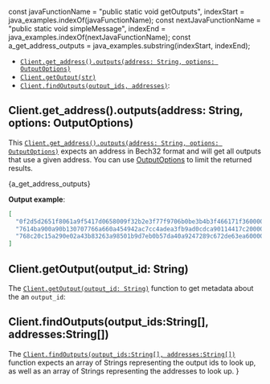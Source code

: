 const javaFunctionName = "public static void getOutputs",
  indexStart = java_examples.indexOf(javaFunctionName);
const nextJavaFunctionName = "public static void simpleMessage",
  indexEnd = java_examples.indexOf(nextJavaFunctionName);
const a_get_address_outputs = java_examples.substring(indexStart, indexEnd);

- [`Client.get_address().outputs(address: String, options: OutputOptions)`](#clientget_addressoutputsaddress-string-options-outputoptions)
- [`Client.getOutput(str)`](#clientgetoutputoutput_id-string)
- [`Client.findOutputs(output_ids, addresses)`](#clientfindoutputsoutput_idsstring-addressesstring):

## Client.get_address().outputs(address: String, options: OutputOptions)

This [`Client.get_address().outputs(address: String, options: OutputOptions)`](./../libraries/java/api_reference#outputsaddress-options-balanceaddressresponse)
expects an address in Bech32 format and will get all outputs that use a given address.  You can use [OutputOptions](./../libraries/java/api_reference#outputsoptions) to limit the returned results.

<CodeBlock className="language-java">{a_get_address_outputs}</CodeBlock>

**Output example**:

```json
[
  "0f2d5d2651f8061a9f5417d0658009f32b2e3f77f9706b0be3b4b3f466171f360000",
  "7614ba900a90b130707766a660a454942ac7cc4adea3fb9ad0cdca90114417c20000",
  "768c20c15a290e02a43b83263a98501b9d7eb0b57da40a9247289c672de63ea60000"
]
```
## Client.getOutput(output_id: String)

The [`Client.getOutput(output_id: String)`](./../libraries/java/api_reference#getoutputoutput_id-outputresponse) function to get metadata about the an `output_id`:


## Client.findOutputs(output_ids:String[], addresses:String[])

The
[`Client.findOutputs(output_ids:String[], addresses:String[])`](./../libraries/java/api_reference#findoutputsoutput_ids-addresses-outputresponse)
function expects an array of Strings representing the output ids to look up, as well as an array of Strings representing
the addresses to look up.
}
